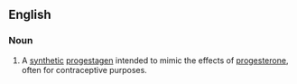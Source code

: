==English==
===Noun===
{{wikipedia}}
{{en-noun|-}}
#{{chemistry}} A [[synthetic]] [[progestagen]] intended to mimic the effects of [[progesterone]], often for contraceptive purposes.